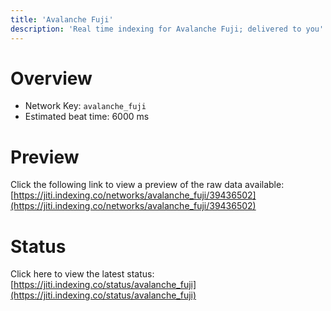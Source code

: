 ```yaml
---
title: 'Avalanche Fuji'
description: 'Real time indexing for Avalanche Fuji; delivered to you'
---
```


# Overview
- Network Key: `avalanche_fuji`
- Estimated beat time: 6000 ms

# Preview
Click the following link to view a preview of the raw data available: [https://jiti.indexing.co/networks/avalanche_fuji/39436502](https://jiti.indexing.co/networks/avalanche_fuji/39436502)

# Status
Click here to view the latest status: [https://jiti.indexing.co/status/avalanche_fuji](https://jiti.indexing.co/status/avalanche_fuji)
